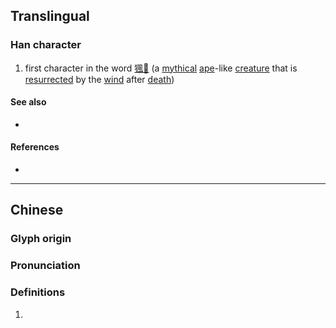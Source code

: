 {{character info/new}}
==Translingual==

===Han character===
{{Han char|rn=94|rad=犬|as=09|sn=12|four=47210|canj=KHHNI|ids=⿰犭風}}

# first character in the word [[猦𤝕]] (a [[mythical]] [[ape]]-like [[creature]] that is [[resurrect]]ed by the [[wind]] after [[death]])

====See also====
* {{l|mul|𤝕}}

====References====
* {{Han ref|kx=0714.150|dkj=20522|dj=1126.140|hdz=21359.030|uh=7326|ud=29478|bh=DA76|bd=55926}}

----

==Chinese==
{{zh-forms}}
===Glyph origin===
{{Han etym}}

===Pronunciation===
{{zh-pron
|m=fēng
|c=fung1
|mc=y
|oc=y
|cat=
}}

===Definitions===
{{zh-hanzi}}

# {{rfdef|lang=zh}}